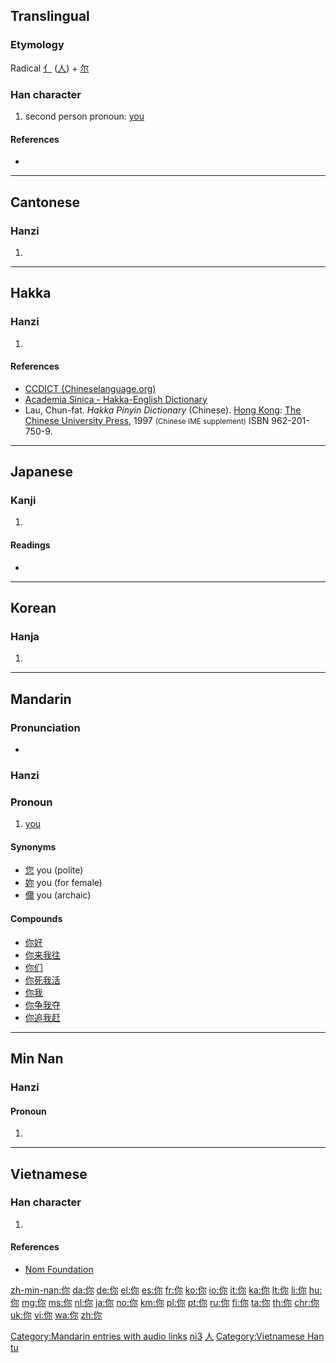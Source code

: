 {{also|妳|您|祢|儞}}
==Translingual==
{{stroke order|type=animate}}

===Etymology===
Radical [[亻]] ([[人]]) + [[尔]]

===Han character===
{{Han char|rn=9|rad=人|as=05|sn=7|four=2729<sub>2</sub>|canj=人弓火 (ONF)|ids=⿰[[亻]][[尔]]}}

# second person pronoun: [[you]]

====References====
* {{Han ref|kx=0100.021|dkj=00471|dj=0205.040|hdz=10137.050|uh=4F60|ud=20320|bh=A741|bd=42817}}

----

==Cantonese==

===Hanzi===
{{yue-hanzi|jyut=[[nei5]]|y=nei5}}

# {{defn|lang=yue|sort=人05}}

----

==Hakka==

===Hanzi===
{{hak-hanzi|poj=[[ní]] (ni<sup>2</sup>), nyi5, [[ni]] (ni<sup>1</sup>)|gd=ni<sup>3</sup>, ngi<sup>2</sup>, ngia<sup>1</sup>, ng<sup>2</sup> [Meixian], ni<sup>3</sup>, ngi<sup>2</sup>, ni<sup>1</sup> [Hailu, Siyan], li<sup>1</sup> [Bao'an], li<sup>3</sup> [Dongguan], ni<sup>3</sup> [Kwangtung]|hpy=n2, ngi2, ni1}}

# {{defn|lang=hak|sort=人05}}

====References====
* [http://www.chineselanguage.org/dictionaries/?mode=view&module=chardict&query=%E4%BD%A0 CCDICT (Chineselanguage.org)]
* [http://minhakka.ling.sinica.edu.tw/bkg/hakyin/search.php?DETAIL=1&LIMIT=id=27157&dbname=su_tian_1&graph=2 Academia Sinica - Hakka-English Dictionary]
* Lau, Chun-fat. ''Hakka Pinyin Dictionary'' (Chinese). [[Hong Kong]]: [[w:Chinese University of Hong Kong|The Chinese University Press]], 1997 <small>(Chinese IME supplement)</small> ISBN 962-201-750-9.

----

==Japanese==

===Kanji===
{{ja-kanji|grade=|rs=人05}}

# {{defn|lang=ja|sort=人05}}

====Readings====
* {{ja-readings|on=[[じ]] (ji), [[に]] (ni)|kun=[[なんじ]] (nanji)}}

----

==Korean==

===Hanja===
{{ko-hanja|hangeul=니|rv=ni|mr=ni}}

# {{defn|lang=ko|sort=人05}}

----

==Mandarin==

===Pronunciation===
* {{audio|zh-nǐ.ogg|audio|lang=cmn}}

===Hanzi===
{{cmn-hanzi|pin=[[nǐ]] ([[ni3]])|wg=ni<sup>3</sup>}}

===Pronoun===
{{cmn-pronoun|ts|pin=nǐ|pint=ni3|rs=人05}}

# {{context|informal}} [[you]]

====Synonyms====

* [[您]] you (polite)
* [[妳]] you (for female)
* [[儞]] you (archaic)

====Compounds====
* [[你好]]
* [[你来我往]]
* [[你们]]
* [[你死我活]]
* [[你我]]
* [[你争我夺]]
* [[你追我赶]]

[[Category:Mandarin entries with audio links]]
[[Category:cmn:Beginning Mandarin in simplified script|ni3]]
[[Category:cmn:Beginning Mandarin in traditional script|人]]

----

==Min Nan==

===Hanzi===
{{nan-hanzi}}

====Pronoun====
{{nan-pronoun|ts|poj=[[lí]] (li<sup>2</sup>)}}

# {{defn|lang=nan}}

----

==Vietnamese==

===Han character===
{{vi-hantu|[[nể]], [[né]], [[nẻ]], [[nệ]], [[nễ]]|rs=人05}}

# {{defn|lang=vi|sort=人05}}

====References====
* [http://nomfoundation.org/common/nom_details.php?codepoint=4f60 Nom Foundation]

[[Category:Vietnamese Han tu]]

[[zh-min-nan:你]]
[[da:你]]
[[de:你]]
[[el:你]]
[[es:你]]
[[fr:你]]
[[ko:你]]
[[io:你]]
[[it:你]]
[[ka:你]]
[[lt:你]]
[[li:你]]
[[hu:你]]
[[mg:你]]
[[ms:你]]
[[nl:你]]
[[ja:你]]
[[no:你]]
[[km:你]]
[[pl:你]]
[[pt:你]]
[[ru:你]]
[[fi:你]]
[[ta:你]]
[[th:你]]
[[chr:你]]
[[uk:你]]
[[vi:你]]
[[wa:你]]
[[zh:你]]